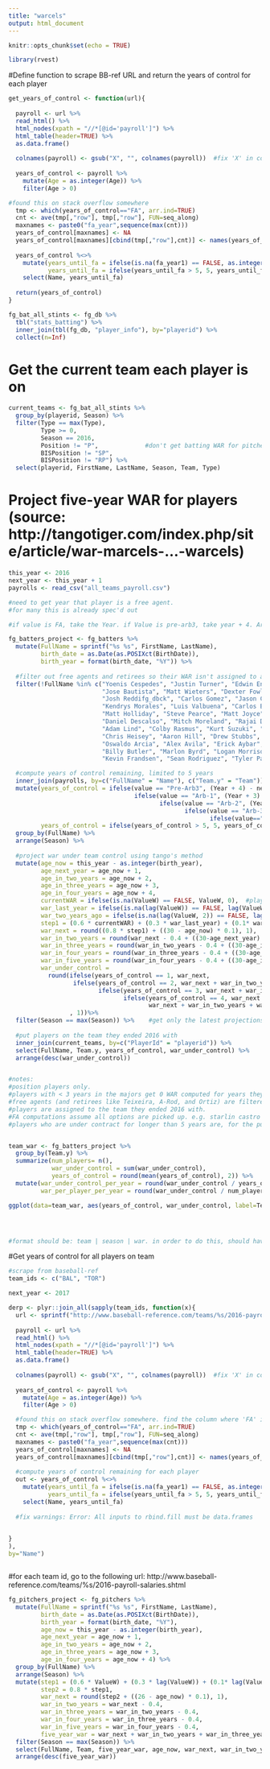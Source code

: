 ```yaml
---
title: "warcels"
output: html_document
---
```


```r
knitr::opts_chunk$set(echo = TRUE)

library(rvest)

```

#Define function to scrape BB-ref URL and return the years of control for each player

```r
get_years_of_control <- function(url){
  
  payroll <- url %>%
  read_html() %>%
  html_nodes(xpath = "//*[@id='payroll']") %>%
  html_table(header=TRUE) %>%
  as.data.frame()
  
  colnames(payroll) <- gsub("X", "", colnames(payroll))  #fix 'X' in column names
  
  years_of_control <- payroll %>%
    mutate(Age = as.integer(Age)) %>%
    filter(Age > 0)

#found this on stack overflow somewhere
  tmp <- which(years_of_control=="FA", arr.ind=TRUE)
  cnt <- ave(tmp[,"row"], tmp[,"row"], FUN=seq_along)
  maxnames <- paste0("fa_year",sequence(max(cnt)))
  years_of_control[maxnames] <- NA
  years_of_control[maxnames][cbind(tmp[,"row"],cnt)] <- names(years_of_control)[tmp[,"col"]]
  
  years_of_control %<>%
    mutate(years_until_fa = ifelse(is.na(fa_year1) == FALSE, as.integer(fa_year1) - 2017, 5),
           years_until_fa = ifelse(years_until_fa > 5, 5, years_until_fa)) %>%  #cap the value of this column at 5
    select(Name, years_until_fa)
  
  return(years_of_control)
}
```

```r
fg_bat_all_stints <- fg_db %>%
  tbl("stats_batting") %>%
  inner_join(tbl(fg_db, "player_info"), by="playerid") %>%
  collect(n=Inf)

```

# Get the current team each player is on

```r
current_teams <- fg_bat_all_stints %>%
  group_by(playerid, Season) %>%
  filter(Type == max(Type),
         Type >= 0,
         Season == 2016,
         Position != "P",             #don't get batting WAR for pitchers
         BISPosition != "SP",
         BISPosition != "RP") %>%
  select(playerid, FirstName, LastName, Season, Team, Type)
```


# Project five-year WAR for  players (source: http://tangotiger.com/index.php/site/article/war-marcels-...-warcels)

```r

this_year <- 2016
next_year <- this_year + 1
payrolls <- read_csv("all_teams_payroll.csv")

#need to get year that player is a free agent.
#for many this is already spec'd out

#if value is FA, take the Year. if Value is pre-arb3, take year + 4. Arb-1, take Year + 3. Arb-2, take year + 2. Arb-3, take Year + 1. 

fg_batters_project <- fg_batters %>%
  mutate(FullName = sprintf("%s %s", FirstName, LastName),
         birth_date = as.Date(as.POSIXct(BirthDate)),
         birth_year = format(birth_date, "%Y")) %>%
  
  #filter out free agents and retirees so their WAR isn't assigned to a team
  filter(!FullName %in% c("Yoenis Cespedes", "Justin Turner", "Edwin Encarnacion", "Mark Trumbo",
                          "Jose Bautista", "Matt Wieters", "Dexter Fowler", "Ian Desmond", "Wilson Ramos",
                          "Josh Reddifg_dbck", "Carlos Gomez", "Jason Castro", "Michael Saunders", "Mike Napoli",
                          "Kendrys Morales", "Luis Valbuena", "Carlos Beltran", "Sean Rodriguez", "Jon Jay",
                          "Matt Holliday", "Steve Pearce", "Matt Joyce", "Nick Hundley", "Chase Utley",
                          "Daniel Descalso", "Mitch Moreland", "Rajai Davis", "Pedro Alvarez", "Angel Pagan",
                          "Adam Lind", "Colby Rasmus", "Kurt Suzuki", "David Ortiz", "Mark Teixeira", "Coco Crisp", 
                          "Chris Heisey", "Aaron Hill", "Drew Stubbs", "Gevany Soto", "Dustin Ackley",
                          "Oswaldo Arcia", "Alex Avila", "Erick Aybar", "Gordon Beckham", "Michael Bourn",
                          "Billy Butler", "Marlon Byrd", "Logan Morrison", "Mark Reynolds", "Stephen Drew",
                          "Kevin Frandsen", "Sean Rodriguez", "Tyler Pastornicky", "Adam Rosales", "Alex Rodriguez")) %>%

  #compute years of control remaining, limited to 5 years
  inner_join(payrolls, by=c("FullName" = "Name"), c("Team.y" = "Team")) %>%
  mutate(years_of_control = ifelse(value == "Pre-Arb3", (Year + 4) - next_year,
                                   ifelse(value == "Arb-1", (Year + 3) - next_year,
                                          ifelse(value == "Arb-2", (Year + 2) - next_year,
                                                 ifelse(value == "Arb-3", (Year + 1) - next_year,
                                                        ifelse(value=="FA", Year - next_year, 5))))),
         years_of_control = ifelse(years_of_control > 5, 5, years_of_control)) %>%   #limit to 5 for this exercise
  group_by(FullName) %>%
  arrange(Season) %>%
  
  #project war under team control using tango's method
  mutate(age_now = this_year - as.integer(birth_year),
         age_next_year = age_now + 1, 
         age_in_two_years = age_now + 2,
         age_in_three_years = age_now + 3,
         age_in_four_years = age_now + 4,
         currentWAR = ifelse(is.na(ValueW) == FALSE, ValueW, 0),  #players w/o appearances in a season get 0 WAR for that year
         war_last_year = ifelse(is.na(lag(ValueW)) == FALSE, lag(ValueW), 0),
         war_two_years_ago = ifelse(is.na(lag(ValueW, 2)) == FALSE, lag(ValueW, 2), 0),
         step1 = (0.6 * currentWAR) + (0.3 * war_last_year) + (0.1* war_two_years_ago),
         war_next = round((0.8 * step1) + ((30 - age_now) * 0.1), 1),
         war_in_two_years = round(war_next - 0.4 + ((30-age_next_year) * .08), 1),
         war_in_three_years = round(war_in_two_years - 0.4 + ((30-age_in_two_years) * .03), 1),
         war_in_four_years = round(war_in_three_years - 0.4 + ((30-age_in_three_years) * .03), 1),
         war_in_five_years = round(war_in_four_years - 0.4 + ((30-age_in_four_years) * .03), 1),
         war_under_control = 
           round(ifelse(years_of_control == 1, war_next,
                  ifelse(years_of_control == 2, war_next + war_in_two_years,
                         ifelse(years_of_control == 3, war_next + war_in_two_years + war_in_three_years,
                                ifelse(years_of_control == 4, war_next + war_in_two_years + war_in_three_years + war_in_four_years,
                                       war_next + war_in_two_years + war_in_three_years + war_in_four_years + war_in_five_years))))
                 , 1))%>%
  filter(Season == max(Season)) %>%    #get only the latest projections
  
  #put players on the team they ended 2016 with
  inner_join(current_teams, by=c("PlayerId" = "playerid")) %>%
  select(FullName, Team.y, years_of_control, war_under_control) %>%
  arrange(desc(war_under_control))


#notes: 
#position players only.
#players with < 3 years in the majors get 0 WAR computed for years they weren't in the league. affects guys like Kris Bryant.
#free agents (and retirees like Teixeira, A-Rod, and Ortiz) are filtered out. so are the few who've signed with a new team. neil walker remains with the Mets though b/c he accepted a qualifying offer.
#players are assigned to the team they ended 2016 with.
#FA computations assume all options are picked up. e.g. starlin castro is given 4 years of control even though he has three years remaining before his $16 team option in 2020.
#players who are under contract for longer than 5 years are, for the purposes of this exercise, give 5 years of team control. this is because i only projected WAR out for 5 years.


team_war <- fg_batters_project %>%
  group_by(Team.y) %>%
  summarize(num_players= n(),
            war_under_control = sum(war_under_control),
            years_of_control = round(mean(years_of_control), 2)) %>%
  mutate(war_under_control_per_year = round(war_under_control / years_of_control, 1),
         war_per_player_per_year = round(war_under_control / num_players / years_of_control, 2))

ggplot(data=team_war, aes(years_of_control, war_under_control, label=Team.y)) + geom_point() + geom_text(aes(label=Team.y),hjust=0, vjust=0) + labs(x="avg. years of control (position players only; 5 max)") + ggtitle("Avg. Length of Control vs. How Much WAR they Control, Position Players") + xlim(3,5)




#format should be: team | season | war. in order to do this, should have player | team | season | war in fg_batters_project.

```

#Get years of control for all players on team

```r

#scrape from baseball-ref
team_ids <- c("BAL", "TOR")

next_year <- 2017

derp <- plyr::join_all(sapply(team_ids, function(x){
  url <- sprintf("http://www.baseball-reference.com/teams/%s/2016-payroll-salaries.shtml", x)
  
  payroll <- url %>%
  read_html() %>%
  html_nodes(xpath = "//*[@id='payroll']") %>%
  html_table(header=TRUE) %>%
  as.data.frame()
  
  colnames(payroll) <- gsub("X", "", colnames(payroll))  #fix 'X' in column names
  
  years_of_control <- payroll %>%
    mutate(Age = as.integer(Age)) %>%
    filter(Age > 0)

  #found this on stack overflow somewhere. find the column where 'FA' is present.
  tmp <- which(years_of_control=="FA", arr.ind=TRUE)
  cnt <- ave(tmp[,"row"], tmp[,"row"], FUN=seq_along)
  maxnames <- paste0("fa_year",sequence(max(cnt)))
  years_of_control[maxnames] <- NA
  years_of_control[maxnames][cbind(tmp[,"row"],cnt)] <- names(years_of_control)[tmp[,"col"]]
  
  #compute years of control remaining for each player
  out <- years_of_control %<>%
    mutate(years_until_fa = ifelse(is.na(fa_year1) == FALSE, as.integer(fa_year1) - next_year, 5),
           years_until_fa = ifelse(years_until_fa > 5, 5, years_until_fa)) %>%  #cap the value of this column at 5
    select(Name, years_until_fa)
 
  #fix warnings: Error: All inputs to rbind.fill must be data.frames

    
}
),
by="Name")



```


#for each team id, go to the following url: http://www.baseball-reference.com/teams/%s/2016-payroll-salaries.shtml

```r
fg_pitchers_project <- fg_pitchers %>%
  mutate(FullName = sprintf("%s %s", FirstName, LastName),
         birth_date = as.Date(as.POSIXct(BirthDate)),
         birth_year = format(birth_date, "%Y"),
         age_now = this_year - as.integer(birth_year),
         age_next_year = age_now + 1, 
         age_in_two_years = age_now + 2,
         age_in_three_years = age_now + 3,
         age_in_four_years = age_now + 4) %>%
  group_by(FullName) %>%
  arrange(Season) %>%
  mutate(step1 = (0.6 * ValueW) + (0.3 * lag(ValueW)) + (0.1* lag(ValueW, 2)),
         step2 = 0.8 * step1,
         war_next = round(step2 + ((26 - age_now) * 0.1), 1),
         war_in_two_years = war_next - 0.4,
         war_in_three_years = war_in_two_years - 0.4,
         war_in_four_years = war_in_three_years - 0.4,
         war_in_five_years = war_in_four_years - 0.4,
         five_year_war = war_next + war_in_two_years + war_in_three_years + war_in_four_years + war_in_five_years) %>%
  filter(Season == max(Season)) %>%
  select(FullName, Team, five_year_war, age_now, war_next, war_in_two_years, war_in_three_years, war_in_four_years, war_in_five_years) %>%
  arrange(desc(five_year_war))
```

